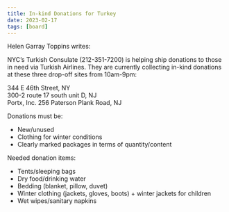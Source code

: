 ```yaml
---
title: In-kind Donations for Turkey
date: 2023-02-17
tags: [board]
---
```


Helen Garray Toppins writes:

NYC’s Turkish Consulate (212-351-7200) is helping ship donations to those in need via Turkish Airlines. They are currently collecting in-kind donations at these three drop-off sites from 10am-9pm:

344 E 46th Street, NY<br/>
300-2 route 17 south unit D, NJ<br/>
Portx, Inc. 256 Paterson Plank Road, NJ<br/>

Donations must be:

- New/unused
- Clothing for winter conditions
- Clearly marked packages in terms of quantity/content

Needed donation items:

- Tents/sleeping bags
- Dry food/drinking water
- Bedding (blanket, pillow, duvet)
- Winter clothing (jackets, gloves, boots) + winter jackets for children
- Wet wipes/sanitary napkins
